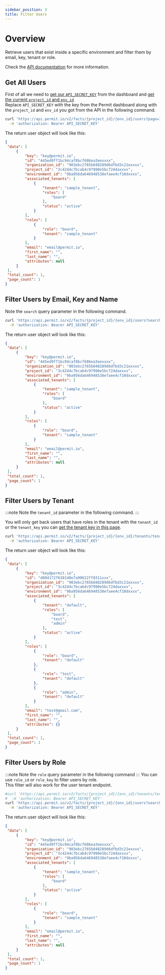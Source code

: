 ```yaml
---
sidebar_position: 3
title: Filter Users 
---
```


# Overview

Retrieve users that exist inside a specific environment and filter them by email, key, tenant or role.

Check the [API documentation](https://api.permit.io/v2/redoc#tag/Users/operation/list_users) for more information.

## Get All Users

First of all we need to [get our `API_SECRET_KEY`](/api/api-with-cli/#get-your-api-key) from the dashboard and [get the current `project_id` and `env_id`](/api/examples/get-project-and-env)<br/>
Replace `API_SECRET_KEY` with the key from the Permit dashboard along with the `project_id` and `env_id` you got from the API in the following command.

```bash
curl 'https://api.permit.io/v2/facts/{project_id}/{env_id}/users?page=1&per_page=10' \
  -H 'authorization: Bearer API_SECRET_KEY'
```
The return user object will look like this:
```json
{
 "data": [
     {
         "key": "key@permit.io",
         "id": "445ed9ff1bc94caf8bcf686ea3eexxxx",
         "organization_id": "903ebc2765b848289d6dfbd3c21exxxx",
         "project_id": "3c4244c7bcab4c97990e5bc724daxxxx",
         "environment_id": "9ba956da646948538efaee4cf10dxxxx",
         "associated_tenants": [
             {
                 "tenant": "sample_tenant",
                 "roles": [
                     "board"
                 ],
                 "status": "active"
             }
         ],
         "roles": [
             {
                 "role": "board",
                 "tenant": "sample_tenant"
             }
         ],
         "email": "email@permit.io",
         "first_name": "",
         "last_name": "",
         "attributes": null
     }
 ],
 "total_count": 1,
 "page_count": 1
}
```

## Filter Users by Email, Key and Name

Note the `search` query parameter in the following command.

```bash 
curl 'https://api.permit.io/v2/facts/{project_id}/{env_id}/users?search=key@permit.io&page=1&per_page=3' \
  -H 'authorization: Bearer API_SECRET_KEY'
```
The return user object will look like this:
```json
{
 "data": [
     {
         "key": "key@permit.io",
         "id": "445ed9ff1bc94caf8bcf686ea3eexxxx",
         "organization_id": "903ebc2765b848289d6dfbd3c21exxxx",
         "project_id": "3c4244c7bcab4c97990e5bc724daxxxx",
         "environment_id": "9ba956da646948538efaee4cf10dxxxx",
         "associated_tenants": [
             {
                 "tenant": "sample_tenant",
                 "roles": [
                     "board"
                 ],
                 "status": "active"
             }
         ],
         "roles": [
             {
                 "role": "board",
                 "tenant": "sample_tenant"
             }
         ],
         "email": "email@permit.io",
         "first_name": "",
         "last_name": "",
         "attributes": null
     }
 ],
 "total_count": 1,
 "page_count": 1
}
```

## Filter Users by Tenant

:::note Note the `tenant_id` parameter in the following command. :::

You will only get back users that have roles in the tenant with the `tenant_id` or the `tenant_key` you can [get the tenant key in this page](https://app.permit.io/user-management/tenants).

```bash
curl 'https://api.permit.io/v2/facts/{project_id}/{env_id}/tenants/tenant_id/users?search=key@permit.io&page=1&per_page=3' \
  -H 'authorization: Bearer API_SECRET_KEY'
```
The return user object will look like this:
```json
{
 "data": [
     {
         "key": "key@permit.io",
         "id": "d084172f638140e7a90622ff8311xxx",
         "organization_id": "903ebc2765b848289d6dfbd3c21exxxx",
         "project_id": "3c4244c7bcab4c97990e5bc724daxxxx",
         "environment_id": "9ba956da646948538efaee4cf10dxxxx",
         "associated_tenants": [
             {
                 "tenant": "default",
                 "roles": [
                     "board",
                     "test",
                     "admin"
                 ],
                 "status": "active"
             }
         ],
         "roles": [
             {
                 "role": "board",
                 "tenant": "default"
             },
             {
                 "role": "test",
                 "tenant": "default"
             },
             {
                 "role": "admin",
                 "tenant": "default"
             }
         ],
         "email": "test@gmail.com",
         "first_name": "",
         "last_name": "",
         "attributes": {}
     }
 ],
 "total_count": 1,
 "page_count": 1
}
```


## Filter Users by Role
:::note Note the `role` query parameter in the following command :::
You can use `role_id` or `role_key` to filter users by role.<br/>
This filter will also work for the user tenant endpoint.

```bash 
#curl 'https://api.permit.io/v2/facts/{project_id}/{env_id}/tenants/tenant_id/users?search=key@permit.io&role=board&page=1&per_page=3' \
#  -H 'authorization: Bearer API_SECRET_KEY'
curl 'https://api.permit.io/v2/facts/{project_id}/{env_id}/users?search=key@permit.io&role=board&page=1&per_page=3' \
  -H 'authorization: Bearer API_SECRET_KEY'
```
The return user object will look like this:
```json
{
 "data": [
     {
         "key": "key@permit.io",
         "id": "445ed9ff1bc94caf8bcf686ea3eexxxx",
         "organization_id": "903ebc2765b848289d6dfbd3c21exxxx",
         "project_id": "3c4244c7bcab4c97990e5bc724daxxxx",
         "environment_id": "9ba956da646948538efaee4cf10dxxxx",
         "associated_tenants": [
             {
                 "tenant": "sample_tenant",
                 "roles": [
                     "board"
                 ],
                 "status": "active"
             }
         ],
         "roles": [
             {
                 "role": "board",
                 "tenant": "sample_tenant"
             }
         ],
         "email": "email@permit.io",
         "first_name": "",
         "last_name": "",
         "attributes": null
     }
 ],
 "total_count": 1,
 "page_count": 1
}
```
